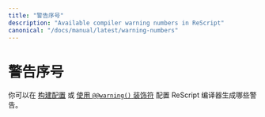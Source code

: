 ```yaml
---
title: "警告序号"
description: "Available compiler warning numbers in ReScript"
canonical: "/docs/manual/latest/warning-numbers"
---
```



# 警告序号

<!-- You can configure which warnings the ReScript compiler generates
[in the build configuration](/docs/manual/latest/build-configuration#warnings) or
[using the `@@warning()` decorator](/syntax-lookup#module-warning-decorator). -->

你可以在 [构建配置](/docs/manual/latest/build-configuration#warnings) 或
[使用 `@@warning()` 装饰符](/syntax-lookup#module-warning-decorator) 配置 ReScript 编译器生成哪些警告。

<WarningTable />
